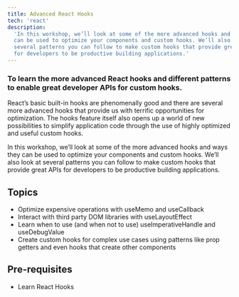 ```yaml
---
title: Advanced React Hooks
tech: 'react'
description:
  'In this workshop, we’ll look at some of the more advanced hooks and ways they
  can be used to optimize your components and custom hooks. We’ll also look at
  several patterns you can follow to make custom hooks that provide great APIs
  for developers to be productive building applications.'
---
```


### To learn the more advanced React hooks and different patterns to enable great developer APIs for custom hooks.

React’s basic built-in hooks are phenomenally good and there are several more
advanced hooks that provide us with terrific opportunities for optimization. The
hooks feature itself also opens up a world of new possibilities to simplify
application code through the use of highly optimized and useful custom hooks.

In this workshop, we’ll look at some of the more advanced hooks and ways they
can be used to optimize your components and custom hooks. We’ll also look at
several patterns you can follow to make custom hooks that provide great APIs for
developers to be productive building applications.

## Topics

- Optimize expensive operations with useMemo and useCallback
- Interact with third party DOM libraries with useLayoutEffect
- Learn when to use (and when not to use) useImperativeHandle and useDebugValue
- Create custom hooks for complex use cases using patterns like prop getters and
  even hooks that create other components

## Pre-requisites

- Learn React Hooks
